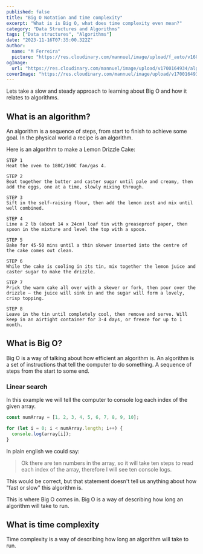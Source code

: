 ```yaml
---
published: false
title: "Big O Notation and time complexity"
excerpt: "What is is Big O, what does time complexity even mean?"
category: "Data Structures and Algorithms"
tags: ["Data structures", "Algorithms"]
date: "2023-11-16T07:35:00.322Z"
author:
  name: "M Ferreira"
  picture: "https://res.cloudinary.com/mannuel/image/upload/f_auto/v1604067445/images/mee.jpg"
ogImage:
  url: "https://res.cloudinary.com/mannuel/image/upload/v1700164934/algorithms_cover.png"
coverImage: "https://res.cloudinary.com/mannuel/image/upload/v1700164934/algorithms_cover.png"
---
```


Lets take a slow and steady approach to learning about Big O and how it relates to algorithms.

## What is an algorithm?

An algorithm is a sequence of steps, from start to finish to achieve some goal. In the physical world a recipe is an algorithm.

Here is an algorithm to make a Lemon Drizzle Cake:

```text
STEP 1
Heat the oven to 180C/160C fan/gas 4.

STEP 2
Beat together the butter and caster sugar until pale and creamy, then add the eggs, one at a time, slowly mixing through.

STEP 3
Sift in the self-raising flour, then add the lemon zest and mix until well combined.

STEP 4
Line a 2 lb (about 14 x 24cm) loaf tin with greaseproof paper, then spoon in the mixture and level the top with a spoon.

STEP 5
Bake for 45-50 mins until a thin skewer inserted into the centre of the cake comes out clean.

STEP 6
While the cake is cooling in its tin, mix together the lemon juice and caster sugar to make the drizzle.

STEP 7
Prick the warm cake all over with a skewer or fork, then pour over the drizzle – the juice will sink in and the sugar will form a lovely, crisp topping.

STEP 8
Leave in the tin until completely cool, then remove and serve. Will keep in an airtight container for 3-4 days, or freeze for up to 1 month.
```

## What is Big O?

Big O is a way of talking about how efficient an algorithm is. An algorithm is a set of instructions that tell the computer to do something. A sequence of steps from the start to some end.

### Linear search

In this example we will tell the computer to console log each index of the given array.

```js
const numArray = [1, 2, 3, 4, 5, 6, 7, 8, 9, 10];
```

```js
for (let i = 0; i < numArray.length; i++) {
  console.log(array[i]);
}
```

In plain english we could say:

> Ok there are ten numbers in the array, so it will take ten steps to read each index of the array, therefore I will see ten console logs.

This would be correct, but that statement doesn't tell us anything about how "fast or slow" this algorithm is.

This is where Big O comes in. Big O is a way of describing how long an algorithm will take to run.

## What is time complexity

Time complexity is a way of describing how long an algorithm will take to run.
